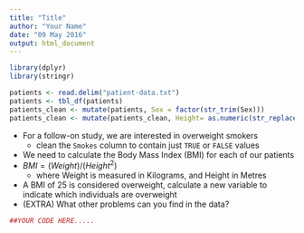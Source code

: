 ```yaml
---
title: "Title"
author: "Your Name"
date: "09 May 2016"
output: html_document
---
```


```r
library(dplyr)
library(stringr)

patients <- read.delim("patient-data.txt")
patients <- tbl_df(patients)
patients_clean <- mutate(patients, Sex = factor(str_trim(Sex)))
patients_clean <- mutate(patients_clean, Height= as.numeric(str_replace_all(patients_clean$Height,pattern = "cm","")))
```


- For a follow-on study, we are interested in overweight smokers
    + clean the `Smokes` column to contain just `TRUE` or `FALSE` values
- We need to calculate the Body Mass Index (BMI) for each of our patients
- $BMI = (Weight) / (Height^2)$ 
    + where Weight is measured in Kilograms, and Height in Metres
- A BMI of 25 is considered overweight, calculate a new variable to indicate which individuals are overweight
- (EXTRA) What other problems can you find in the data?


```r
##YOUR CODE HERE.....

```

